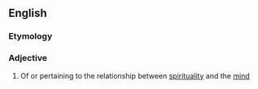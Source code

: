 ==English==
===Etymology===
{{prefix|en|psycho|spiritual}}
===Adjective===
{{en-adj|-}}

# Of or pertaining to the relationship between [[spirituality]] and the [[mind]]